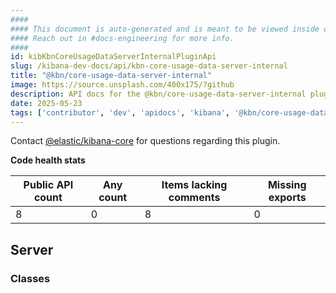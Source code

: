 ```yaml
---
####
#### This document is auto-generated and is meant to be viewed inside our experimental, new docs system.
#### Reach out in #docs-engineering for more info.
####
id: kibKbnCoreUsageDataServerInternalPluginApi
slug: /kibana-dev-docs/api/kbn-core-usage-data-server-internal
title: "@kbn/core-usage-data-server-internal"
image: https://source.unsplash.com/400x175/?github
description: API docs for the @kbn/core-usage-data-server-internal plugin
date: 2025-05-23
tags: ['contributor', 'dev', 'apidocs', 'kibana', '@kbn/core-usage-data-server-internal']
---
```




Contact [@elastic/kibana-core](https://github.com/orgs/elastic/teams/kibana-core) for questions regarding this plugin.

**Code health stats**

| Public API count  | Any count | Items lacking comments | Missing exports |
|-------------------|-----------|------------------------|-----------------|
| 8 | 0 | 8 | 0 |

## Server

### Classes
<DocDefinitionList data={kbnCoreUsageDataServerInternalObj.server.classes}/>

